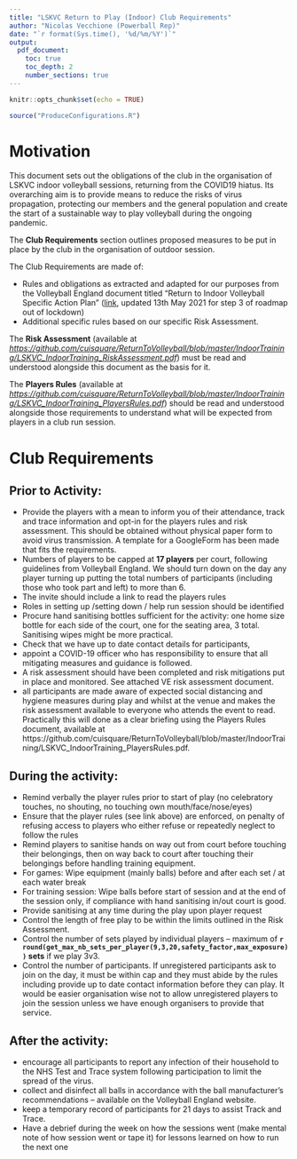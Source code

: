 ```yaml
---
title: "LSKVC Return to Play (Indoor) Club Requirements"
author: "Nicolas Vecchione (Powerball Rep)"
date: "`r format(Sys.time(), '%d/%m/%Y')`"
output: 
  pdf_document:
    toc: true
    toc_depth: 2
    number_sections: true
---
```


```r
knitr::opts_chunk$set(echo = TRUE)
```

```r
source("ProduceConfigurations.R")
```

# Motivation {-}

This document sets out the obligations of the club in the organisation of LSKVC indoor volleyball sessions, returning from the COVID19 hiatus. Its overarching aim is to provide means to reduce the risks of virus propagation, protecting our members and the general population and create the start of a sustainable way to play volleyball during the ongoing pandemic. 

The **Club Requirements** section outlines proposed measures to be put in place by the club in the organisation of outdoor session.

The Club Requirements are made of:

* Rules and obligations as extracted and adapted for our purposes from the Volleyball England document titled "Return to Indoor Volleyball Specific Action Plan" ([link](https://media.volleyballengland.org/docs/Return%20to%20play%20indoor%20volleyball%20-%20sport%20specific%20action%20plan.pdf),  updated 13th May 2021 for step 3 of roadmap out of lockdown)
* Additional specific rules based on our specific Risk Assessment.

The **Risk Assessment** (available at  *[https://github.com/cuisquare/ReturnToVolleyball/blob/master/IndoorTraining/LSKVC_IndoorTraining_RiskAssessment.pdf](https://github.com/cuisquare/ReturnToVolleyball/blob/master/IndoorTraining/LSKVC_IndoorTraining_RiskAssessment.pdf)*) must be read and understood alongside this document as the basis for it.

The **Players Rules** (available at *[https://github.com/cuisquare/ReturnToVolleyball/blob/master/IndoorTraining/LSKVC_IndoorTraining_PlayersRules.pdf](https://github.com/cuisquare/ReturnToVolleyball/blob/master/IndoorTraining/LSKVC_IndoorTraining_PlayersRules.pdf)*) should be read and understood alongside those requirements to understand what will be expected from players in a club run session.

\newpage
# Club Requirements 

## Prior to Activity:
* Provide the players with a mean to inform you of their attendance, track and trace information and opt-in for the players rules and risk assessment. This should be obtained without physical paper form to avoid virus transmission. A template for a GoogleForm has been made that fits the requirements.
* Numbers of players to be capped at **17 players** per court, following guidelines from Volleyball England. We should turn down on the day any player turning up putting the total numbers of participants (including those who took part and left) to more than 6. 
* The invite should include a link to read the players rules 
* Roles in setting up /setting down / help run session should be identified
* Procure hand sanitising bottles sufficient for the activity: one home size bottle for each side of the court, one for the seating area, 3 total. Sanitising wipes might be more practical.
* Check that we have up to date contact details for participants, 
* appoint a COVID-19 officer who has responsibility to ensure that all mitigating measures and guidance is followed.
* A risk assessment should have been completed and risk mitigations put in place and monitored. See attached VE risk assessment document.
* all participants are made aware of expected social distancing and hygiene measures during play and whilst at the venue and makes  the risk assessment available to everyone who attends the event to read. Practically this will done as a clear briefing using the Players Rules document, available at https://github.com/cuisquare/ReturnToVolleyball/blob/master/IndoorTraining/LSKVC_IndoorTraining_PlayersRules.pdf.

## During the activity:
* Remind verbally the player rules prior to start of play (no celebratory touches, no shouting, no touching own mouth/face/nose/eyes)
* Ensure that the player rules (see link above) are enforced, on penalty of refusing access to players who either refuse or repeatedly neglect to follow the rules
* Remind players to sanitise hands on way out from court before touching their belongings, then on way back to court after touching their belongings before handling training equipment.
* For games: Wipe equipment (mainly balls) before and after each set / at each water break
* For training session: Wipe balls before start of session and at the end of the session only, if compliance with hand sanitising in/out court is good.
* Provide sanitising at any time during the play upon player request
* Control the length of free play to be within the limits outlined in the Risk Assessment.
* Control the number of sets played by individual players – maximum of **`r round(get_max_nb_sets_per_player(9,3,20,safety_factor,max_exposure))` sets** if we play 3v3.
* Control the number of participants. If unregistered participants ask to join on the day, it must be within cap and they must abide by the rules including provide up to date contact information before they can play. It would be easier organisation wise not to allow unregistered players to join the session unless we have enough organisers to provide that service.

## After the activity:
* encourage all participants to report any infection of their household to the NHS Test and Trace system following participation to limit the spread of the virus.
* collect and disinfect all balls in accordance with the ball manufacturer’s recommendations – available on the Volleyball England website.
* keep a temporary record of participants for 21 days to assist Track and Trace. 
* Have a debrief during the week on how the sessions went (make mental note of how session went or tape it) for lessons learned on how to run the next one

